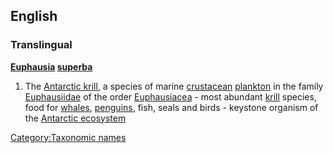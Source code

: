 ==English==

===Translingual===
{{rfc-header|Translingual|lang=en}}
{{wikipedia}}
'''[[Euphausia]] [[superba]]'''

# The [[Antarctic krill]], a species of marine [[crustacean]] [[plankton]] in the family [[Euphausiidae]] of the order [[Euphausiacea]] - most abundant [[krill]] species, food for [[whale]]s, [[penguin]]s, fish, seals and birds - keystone organism of the [[Antarctic ecosystem]]

[[Category:Taxonomic names]]